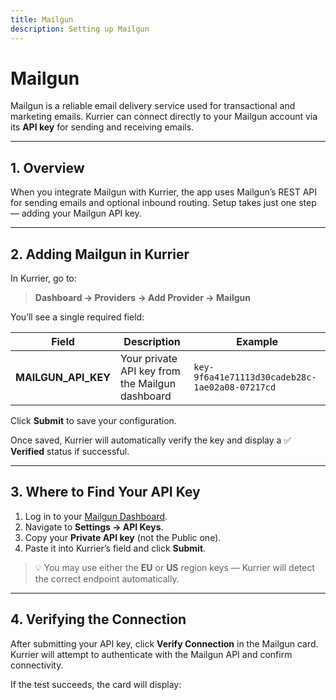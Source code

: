 ```yaml
---
title: Mailgun
description: Setting up Mailgun
---
```


# Mailgun

Mailgun is a reliable email delivery service used for transactional and marketing emails.
Kurrier can connect directly to your Mailgun account via its **API key** for sending and receiving emails.

---

## 1. Overview

When you integrate Mailgun with Kurrier, the app uses Mailgun’s REST API for sending emails and optional inbound routing.
Setup takes just one step — adding your Mailgun API key.

---

## 2. Adding Mailgun in Kurrier

In Kurrier, go to:

> **Dashboard → Providers → Add Provider → Mailgun**

You’ll see a single required field:

| Field | Description | Example |
|--------|--------------|----------|
| **MAILGUN_API_KEY** | Your private API key from the Mailgun dashboard | `key-9f6a41e71113d30cadeb28c-1ae02a08-07217cd` |

Click **Submit** to save your configuration.

Once saved, Kurrier will automatically verify the key and display a ✅ **Verified** status if successful.

---

## 3. Where to Find Your API Key

1. Log in to your [Mailgun Dashboard](https://app.mailgun.com/).
2. Navigate to **Settings → API Keys**.
3. Copy your **Private API key** (not the Public one).
4. Paste it into Kurrier’s field and click **Submit**.

> 💡 You may use either the **EU** or **US** region keys — Kurrier will detect the correct endpoint automatically.

---

## 4. Verifying the Connection

After submitting your API key, click **Verify Connection** in the Mailgun card.
Kurrier will attempt to authenticate with the Mailgun API and confirm connectivity.

If the test succeeds, the card will display:
